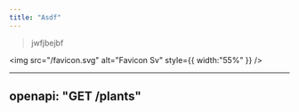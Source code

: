 ```yaml
---
title: "Asdf"
---
```


> jwfjbejbf

<img
  src="/favicon.svg"
  alt="Favicon Sv"
  style={{ width:"55%" }}
/>


---
openapi: "GET /plants"
---